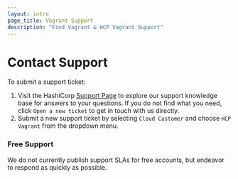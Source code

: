 ```yaml
---
layout: intro
page_title: Vagrant Support
description: "Find Vagrant & HCP Vagrant Support"
---
```


# Contact Support

To submit a support ticket:
1.  Visit the HashiCorp [Support Page](https://support.hashicorp.com/hc/en-us) to explore our support knowledge base for answers to your questions. If you do not find what you need, click `Open a new ticket` to get in touch with us directly.
2. Submit a new support ticket by selecting `Cloud Customer` and choose `HCP Vagrant` from the dropdown menu.

### Free Support

We do not currently publish support SLAs for free accounts, but endeavor to
respond as quickly as possible.